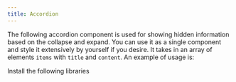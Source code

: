 ```yaml
---
title: Accordion
---
```


The following accordion component is used for showing hidden information based on the collapse and expand. You can use it as a single component and style it extensively by yourself if you desire. It takes in an array of elements `items` with `title` and `content`. An example of usage is:




<Tabs>
  <TabItem label="Libraries Installation">
    Install the following libraries
    <Code code={`npm install framer-motion`} lang="shell" />
  </TabItem>
  <TabItem label="Usage"><Code code={accordionApp} lang="jsx" title="App.jsx" /></TabItem>
  <TabItem label="Component"><Code code={accordion} lang="jsx" title="Accordion.jsx" /></TabItem>
</Tabs>